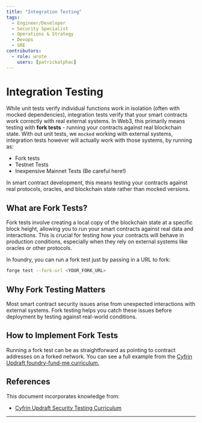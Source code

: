 ```yaml
---
title: "Integration Testing"
tags:
  - Engineer/Developer
  - Security Specialist
  - Operations & Strategy
  - Devops
  - SRE
contributors:
  - role: wrote
    users: [patrickalphac]
---
```



<TagProvider>
<TagFilter />

# Integration Testing

<TagList tags={frontmatter.tags} />
<AttributionList contributors={frontmatter.contributors} />

While unit tests verify individual functions work in isolation (often with mocked dependencies), integration tests
verify that your smart contracts work correctly with real external systems. In Web3, this primarily means testing with
**fork tests** - running your contracts against real blockchain state. With out unit tests, we `mocked` working with
external systems, integration tests however will actually work with those systems, by running as:

- Fork tests
- Testnet Tests
- Inexpensive Mainnet Tests (Be careful here!)

In smart contract development, this means testing your contracts against real protocols, oracles, and blockchain state
rather than mocked versions.

## What are Fork Tests?

Fork tests involve creating a local copy of the blockchain state at a specific block height, allowing you to run your
smart contracts against real data and interactions. This is crucial for testing how your contracts will behave in
production conditions, especially when they rely on external systems like oracles or other protocols.

In foundry, you can run a fork test just by passing in a URL to fork:

```bash
forge test --fork-url <YOUR_FORK_URL>
```

## Why Fork Testing Matters

Most smart contract security issues arise from unexpected interactions with external systems. Fork testing helps you
catch these issues before deployment by testing against real-world conditions.

## How to Implement Fork Tests

Running a fork test can be as straightforward as pointing to contract addresses on a forked network. You can see a full
example from the
[Cyfrin Updraft foundry-fund-me curriculum.](https://github.com/Cyfrin/foundry-fund-me-cu/blob/main/test/integration/InteractionsTest.t.sol)

## References

This document incorporates knowledge from:

- [Cyfrin Updraft Security Testing Curriculum](https://updraft.cyfrin.io)

---

</TagProvider>
<ContributeFooter />

